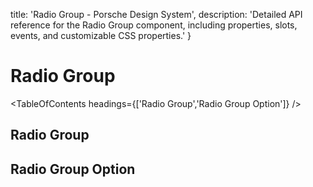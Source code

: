 
  title: 'Radio Group - Porsche Design System',
  description: 'Detailed API reference for the Radio Group component, including properties, slots, events, and customizable CSS properties.'
}

# Radio Group <ComponentStatus tagName="p-radio-group"></ComponentStatus>

<TableOfContents headings={['Radio Group','Radio Group Option']} />

## Radio Group

<ComponentApi tagName="p-radio-group" showTableOfContents={false} />

## Radio Group Option

<ComponentApi tagName="p-radio-group-option" showTableOfContents={false} />
